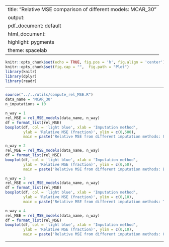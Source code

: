 
---
title: "Relative MSE comparison of different models: MCAR_30"
output:
  pdf_document: default
  html_document:
    highlight: pygments
    theme: spacelab
---

```r
knitr::opts_chunk$set(echo = TRUE, fig.pos = 'h', fig.align = 'center')
knitr::opts_chunk$set(fig.cap = "",  fig.path = "Plot")
library(knitr)
library(dplyr)
library(readr)
```

* * *

```r
source("../../utils/compute_rel_MSE.R")
data_name = 'MCAR_30'
n_imputations = 10
```

```r
n_way = 1
rel_MSE = rel_MSE_models(data_name, n_way)
df = format_list(rel_MSE)
boxplot(df, col = 'light blue', xlab = 'Imputation method', 
        ylab = 'Relative MSE (fraction)', ylim = c(0,500), 
        main = paste('Relative MSE from different imputation methods: Univariate pmf'))
```

```r
n_way = 2
rel_MSE = rel_MSE_models(data_name, n_way)
df = format_list(rel_MSE)
boxplot(df, col = 'light blue', xlab = 'Imputation method', 
        ylab = 'Relative MSE (fraction)', ylim = c(0,50), 
        main = paste('Relative MSE from different imputation methods: Bivariate pmf'))
```

```r
n_way = 3
rel_MSE = rel_MSE_models(data_name, n_way)
df = format_list(rel_MSE)
boxplot(df, col = 'light blue', xlab = 'Imputation method', 
        ylab = 'Relative MSE (fraction)', ylim = c(0,10), 
        main = paste('Relative MSE from different imputation methods: Trivariate pmf'))
```

```r
n_way = 4
rel_MSE = rel_MSE_models(data_name, n_way)
df = format_list(rel_MSE)
boxplot(df, col = 'light blue', xlab = 'Imputation method', 
        ylab = 'Relative MSE (fraction)', ylim = c(0,10), 
        main = paste('Relative MSE from different imputation methods: Quanvariate pmf'))
```


* * *




